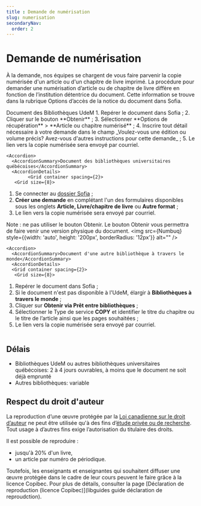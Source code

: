 ```yaml
---
title : Demande de numérisation
slug: numerisation
secondaryNav:
  order: 2
---
```




# Demande de numérisation

À la demande, nos équipes se chargent de vous faire parvenir la copie numérisée d'un article ou d'un chapitre de livre imprimé. La procédure pour demander une numérisation d’article ou de chapitre de livre diffère en fonction de l’institution détentrice du document. Cette information se trouve dans la rubrique Options d’accès de la notice du document dans Sofia.



<AccordionGroup>
    <Accordion>
      <AccordionSummary>Document des Bibliothèques UdeM</AccordionSummary>
      <AccordionDetails>
      <Grid container spacing={2}>
       <Grid size={8}>
1. Repérer le document dans Sofia ;
2. Cliquer sur le bouton **Obtenir** ;
3. Sélectionner **Options de récupération** > **Article ou chapitre numérisé** ;
4. Inscrire tout détail nécessaire à votre demande dans le champ _Voulez-vous une édition ou volume précis? Avez-vous d'autres instructions pour cette demande_ ;
5. Le lien vers la copie numérisée sera envoyé par courriel.
</Grid>
      <Grid size={4}>
<img src={Numudem} style={{borderRadius: '12px'}} alt="" />
</Grid>
      </Grid>
      </AccordionDetails>
    </Accordion>

    <Accordion>
      <AccordionSummary>Document des bibliothèques universitaires québécoises</AccordionSummary>
      <AccordionDetails>
            <Grid container spacing={2}>
       <Grid size={8}>
1. Se connecter au [dossier Sofia](https://umontreal.account.worldcat.org/account) ;
2. **Créer une demande** en complétant l'un des formulaires disponibles sous les onglets **Article, Livre/chapitre de livre** ou **Autre format** ;
3. Le lien vers la copie numérisée sera envoyé par courriel.

Note : ne pas utiliser le bouton Obtenir. Le bouton Obtenir vous permettra de faire venir une version physique du document.
</Grid>
      <Grid size={4}>
<img src={Numbuq} style={{width: 'auto', height: '200px', borderRadius: '12px'}} alt="" />
</Grid>
      </Grid>
</AccordionDetails>
    </Accordion>

    <Accordion>
      <AccordionSummary>Document d'une autre bibliothèque à travers le monde</AccordionSummary>
      <AccordionDetails>
      <Grid container spacing={2}>
       <Grid size={8}>
1. Repérer le document dans Sofia ;
2. Si le document n'est pas disponible à l'UdeM, élargir à **Bibliothèques à travers le monde** ;
3. Cliquer sur **Obtenir via Prêt entre bibliothèques** ;
4. Sélectionner le Type de service **COPY** et identifier le titre du chapitre ou le titre de l’article ainsi que les pages souhaitées ;
5. Le lien vers la copie numérisée sera envoyé par courriel.
</Grid>
      <Grid size={4}>
<img src={Nummonde} style={{width: 'auto', height: '200px', borderRadius: '12px'}} alt="" />
</Grid>
      </Grid>
</AccordionDetails>
    </Accordion>
  </AccordionGroup>

## Délais

- Bibliothèques UdeM ou autres bibliothèques universitaires québécoises: 2 à 4 jours ouvrables, à moins que le document ne soit déjà emprunté
- Autres bibliothèques: variable

## Respect du droit d'auteur

La reproduction d’une œuvre protégée par la [Loi canadienne sur le droit d’auteur](https://laws-lois.justice.gc.ca/fra/lois/C-42/index.html) ne peut être utilisée qu'à des fins d’[étude privée ou de recherche](https://laws-lois.justice.gc.ca/fra/lois/C-42/section-30.2.html). Tout usage à d’autres fins exige l’autorisation du titulaire des droits.

Il est possible de reproduire :

- jusqu'à 20% d'un livre,
- un article par numéro de périodique.

Toutefois, les enseignants et enseignantes qui souhaitent diffuser une œuvre protégée dans le cadre de leur cours peuvent le faire grâce à la licence Copibec. Pour plus de détails, consulter la page [Déclaration de reproduction (licence Copibec)](libguides guide déclaration de reproudction).
